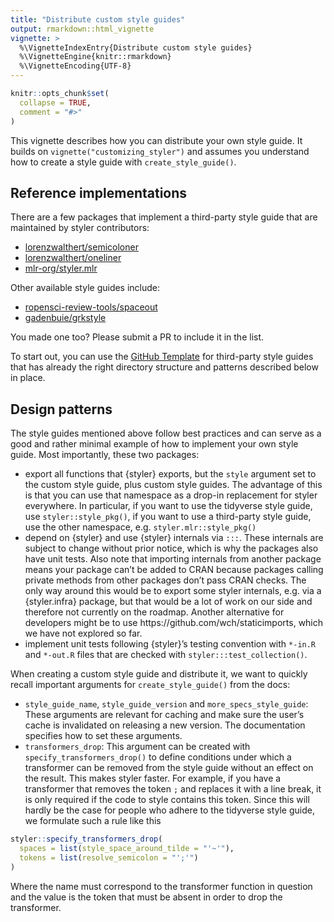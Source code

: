 ```yaml
---
title: "Distribute custom style guides"
output: rmarkdown::html_vignette
vignette: >
  %\VignetteIndexEntry{Distribute custom style guides}
  %\VignetteEngine{knitr::rmarkdown}
  %\VignetteEncoding{UTF-8}
---
```


```r
knitr::opts_chunk$set(
  collapse = TRUE,
  comment = "#>"
)
```

This vignette describes how you can distribute your own style guide. It builds
on `vignette("customizing_styler")` and assumes you understand how to create a 
style guide with `create_style_guide()`.

## Reference implementations

There are a few packages that implement a third-party style guide that are
maintained by styler contributors:

* [lorenzwalthert/semicoloner](https://github.com/lorenzwalthert/semicoloner)
* [lorenzwalthert/oneliner](https://github.com/lorenzwalthert/oneliner)
* [mlr-org/styler.mlr](https://github.com/mlr-org/styler.mlr)

Other available style guides include:

* [ropensci-review-tools/spaceout](https://github.com/ropensci-review-tools/spaceout)
* [gadenbuie/grkstyle](https://github.com/gadenbuie/grkstyle)

You made one too? Please submit a PR to include it in the list.

To start out, you can use the 
[GitHub Template](https://github.com/lorenzwalthert/styler.yours) for 
third-party style guides that has already the right directory structure and 
patterns described below in place.

## Design patterns

The style guides mentioned above follow best practices and can serve as a good 
and rather minimal example of how to implement your own style guide. Most 
importantly, these two packages:

* export all functions that {styler} exports, but the `style` argument set
  to the custom style guide, plus custom style guides. 
  The advantage of this is that you can use that namespace as a drop-in 
  replacement for styler everywhere. In particular, if you want to use the 
  tidyverse style guide, use `styler::style_pkg()`, if you want to use a 
  third-party style guide, use the other namespace, e.g. `styler.mlr::style_pkg()`
* depend on {styler} and use {styler} internals via `:::`.
  These internals are subject to change without prior notice, which is why the 
  packages also have unit tests. Also note that importing internals from another
  package means your package can't be added to CRAN because packages calling 
  private methods from other packages don't pass CRAN checks. The only way around this
  would be to export some styler internals, e.g. via a {styler.infra} package, 
  but that would be a lot of work on our side and therefore not currently on the
  roadmap. Another alternative for 
  developers might be to use https://github.com/wch/staticimports, which we have
  not explored so far.
* implement unit tests following {styler}'s testing convention with `*-in.R` and 
  `*-out.R` files that are checked with `styler:::test_collection()`.


When creating a custom style guide and distribute it, we want to quickly recall 
important arguments for `create_style_guide()` from the docs:

* `style_guide_name`, `style_guide_version` and `more_specs_style_guide`: 
  These arguments are relevant for caching and make sure the user's cache is 
  invalidated on releasing a new version. The documentation specifies how to 
  set these arguments.
* `transformers_drop`: This argument can be created with `specify_transformers_drop()`
  to define conditions under which a transformer can be removed from the style 
  guide without an effect on the result. This makes styler faster. For example, 
  if you have a transformer that removes the token `;` and replaces it with a 
  line break, it is only required if the code to style contains this token. 
  Since this will hardly be the case for people who adhere to the tidyverse 
  style guide, we formulate such a rule like this
  
```r
styler::specify_transformers_drop(
  spaces = list(style_space_around_tilde = "'~'"),
  tokens = list(resolve_semicolon = "';'")
)
```
  
Where the name must correspond to the transformer function in question and the 
value is the token that must be absent in order to drop the transformer.
